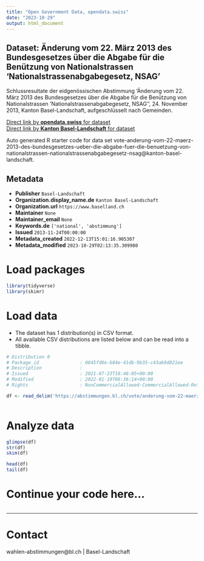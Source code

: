 ```yaml
---
title: "Open Government Data, opendata.swiss"
date: "2023-10-29"
output: html_document
---
```


## Dataset: Änderung vom 22. März 2013 des Bundesgesetzes über die Abgabe für die Benützung von Nationalstrassen 'Nationalstrassenabgabegesetz, NSAG'

Schlussresultate der eidgenössischen Abstimmung 'Änderung vom 22. März 2013 des Bundesgesetzes über die Abgabe für die Benützung von Nationalstrassen 'Nationalstrassenabgabegesetz, NSAG'', 24. November 2013, Kanton Basel-Landschaft, aufgeschlüsselt nach Gemeinden.

[Direct link by **opendata.swiss** for dataset](https://opendata.swiss/de/dataset/anderung-vom-22-marz-2013-des-bundesgesetzes-uber-die-abgabe-fur-die-benutzung-von-nationalstra)<br>
[Direct link by **Kanton Basel-Landschaft** for dataset](https://abstimmungen.bl.ch/vote/anderung-vom-22-maerz-2013-des-bundesgesetzes-ueber-die-abgabe-fuer-die-benuetzung-von-nationalstrassen-nationalstrassenabgabegesetz-nsag/data)

Auto generated R starter code for data set vote-anderung-vom-22-maerz-2013-des-bundesgesetzes-ueber-die-abgabe-fuer-die-benuetzung-von-nationalstrassen-nationalstrassenabgabegesetz-nsag@kanton-basel-landschaft.

## Metadata

- **Publisher** `Basel-Landschaft`
- **Organization.display_name.de** `Kanton Basel-Landschaft`
- **Organization.url** `https://www.baselland.ch`
- **Maintainer** `None`
- **Maintainer_email** `None`
- **Keywords.de** `['national', 'abstimmung']`
- **Issued** `2013-11-24T00:00:00`
- **Metadata_created** `2022-12-13T15:01:16.905307`
- **Metadata_modified** `2023-10-29T02:13:35.309980`


# Load packages

```r

library(tidyverse)
library(skimr)

```

# Load data

-   The dataset has 1 distribution(s) in CSV format.
-   All available CSV distributions are listed below and can be read into a tibble.

```r

# Distribution 0
# Package_id               : 0845fd8e-b84e-41db-9b35-c43ab9d821ee
# Description              : 
# Issued                   : 2021-07-23T18:46:05+00:00
# Modified                 : 2022-01-19T06:36:14+00:00
# Rights                   : NonCommercialAllowed-CommercialAllowed-ReferenceRequired

df <- read_delim('https://abstimmungen.bl.ch/vote/anderung-vom-22-maerz-2013-des-bundesgesetzes-ueber-die-abgabe-fuer-die-benuetzung-von-nationalstrassen-nationalstrassenabgabegesetz-nsag/data-csv')



```

# Analyze data

```r

glimpse(df)
str(df)
skim(df)

head(df)
tail(df)

```

# Continue your code here...

```r

```

------------------------------------------------------------------------

# Contact

wahlen-abstimmungen@bl.ch | Basel-Landschaft
